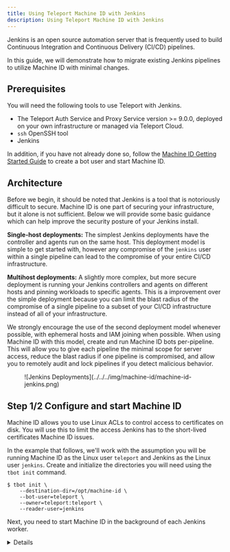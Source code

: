 ```yaml
---
title: Using Teleport Machine ID with Jenkins
description: Using Teleport Machine ID with Jenkins
---
```


Jenkins is an open source automation server that is frequently used to build
Continuous Integration and Continuous Delivery (CI/CD) pipelines.

In this guide, we will demonstrate how to migrate existing Jenkins pipelines
to utilize Machine ID with minimal changes.

## Prerequisites

You will need the following tools to use Teleport with Jenkins.

- The Teleport Auth Service and Proxy Service version >= 9.0.0, deployed on your own infrastructure or managed via Teleport Cloud.
- `ssh` OpenSSH tool
- Jenkins

In addition, if you have not already done so, follow the
[Machine ID Getting Started Guide](../../docs/pages/machine-id/getting-started.mdx)
to create a bot user and start Machine ID.

## Architecture

Before we begin, it should be noted that Jenkins is a tool that is notoriously
difficult to secure. Machine ID is one part of securing your infrastructure,
but it alone is not sufficient. Below we will provide some basic guidance which
can help improve the security posture of your Jenkins install.

**Single-host deployments:** The simplest Jenkins deployments have the controller and agents run on the
same host. This deployment model is simple to get started with, however any
compromise of the `jenkins` user within a single pipeline can lead to the
compromise of your entire CI/CD infrastructure.

**Multihost deployments:** A slightly more complex, but more secure deployment is running your Jenkins
controllers and agents on different hosts and pinning workloads to specific
agents. This is a improvement over the simple deployment because you can limit
the blast radius of the compromise of a single pipeline to a subset of your
CI/CD infrastructure instead of all of your infrastructure.

We strongly encourage the use of the second deployment model whenever possible,
with ephemeral hosts and IAM joining when possible. When using Machine ID with
this model, create and run Machine ID bots per-pipeline. This will allow you to
give each pipeline the minimal scope for server access, reduce the blast radius if
one pipeline is compromised, and allow you to remotely audit and lock pipelines
if you detect malicious behavior.

<Figure align="left" bordered caption="Jenkins Deployments">
  ![Jenkins Deployments](../../../img/machine-id/machine-id-jenkins.png)
</Figure>

## Step 1/2 Configure and start Machine ID

Machine ID allows you to use Linux ACLs to control access to certificates on
disk. You will use this to limit the access Jenkins has to the short-lived
certificates Machine ID issues.

In the example that follows, we'll work with the assumption you will be running
Machine ID as the Linux user `teleport` and Jenkins as the Linux user
`jenkins`. Create and initialize the directories you will need using the
`tbot init` command.

```code
$ tbot init \
    --destination-dir=/opt/machine-id \
    --bot-user=teleport \
    --owner=teleport:teleport \
    --reader-user=jenkins
```

Next, you need to start Machine ID in the background of each Jenkins worker.

<Tabs>
  <TabItem label="Using systemd">
    <Details scope={["cloud"]} scopeOnly={true}>
      First create a configuration file for Machine ID at `/etc/tbot.yaml`.

      ```yaml
      auth_server: "example.teleport.sh:443"
      onboarding:
        join_method: "token"
        token: "00000000000000000000000000000000"
        ca_pins:
        - "sha256:1111111111111111111111111111111111111111111111111111111111111111"
      storage:
        directory: /var/lib/teleport/bot
      destinations:
        - directory: /opt/machine-id
      ```
    </Details>
    <Details scope={["oss","enterprise"]} scopeOnly={true}>
    First create a configuration file for Machine ID at `/etc/tbot.yaml`.
      ```yaml
      auth_server: "auth.example.com:3025"
      onboarding:
        join_method: "token"
        token: "00000000000000000000000000000000"
        ca_pins:
        - "sha256:1111111111111111111111111111111111111111111111111111111111111111"
      storage:
        directory: /var/lib/teleport/bot
      destinations:
        - directory: /opt/machine-id
      ```
    </Details>

    Next, create a systemd.unit file at `/etc/systemd/system/machine-id.service`.

    ```systemd
    [Unit]
    Description=Teleport Machine ID Service
    After=network.target

    [Service]
    Type=simple
    User=teleport
    Group=teleport
    Restart=on-failure
    ExecStart=/usr/local/bin/tbot start -c /etc/tbot.yaml
    ExecReload=/bin/kill -HUP $MAINPID
    PIDFile=/run/machine-id.pid
    LimitNOFILE=8192

    [Install]
    WantedBy=multi-user.target
    ```

    Finally, run the following commands to start Machine ID.

    ```code
    $ sudo systemctl daemon-reload
    $ sudo systemctl start machine-id
    $ sudo systemctl status machine-id
    ```
  </TabItem>
  <TabItem label="Kubernetes Sidecar">
  </TabItem>
</Tabs>

## Step 2/2. Update and run Jenkins pipelines

Using Machine ID within a Jenkins pipeline is now a one-line change. For
example, if you want to run the `hostname` command on a remote host, add the
following to your Jenkins pipeline.

```
steps {
  sh "ssh -F /opt/machine-id/ssh_config root@node-name.example.com hostname"
}
```

You are all set. You have provided Jenkins with short-lived certificates
tied to a machine identity that can be rotated, audited, and controlled with
all the familiar Teleport access controls.
